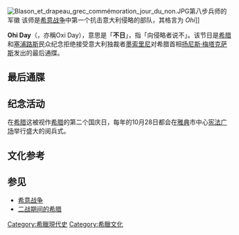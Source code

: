 {{Infobox holiday
|holiday_name  = Ohi Day
|type          = 
|image         =
|imagesize     =
|caption       =
|official_name =
|nickname      =
| observedby   =[[希腊|希腊]], [[塞浦路斯|塞浦路斯]]
|litcolor      =
|longtype      =
|significance  =
|begins        =
|ends          =
|date          =10月28日
|scheduling    =每年的同一天
|duration      = 1天
|frequency     = 每年
|celebrations  =
|observances   =
|relatedto     =
}}

[[Image:Blason_et_drapeau_grec_commémoration_jour_du_non.JPG|thumb]]第八步兵师的军徽 该师是[[希意战争|希意战争]]中第一个抗击意大利侵略的部队，其格言为 ''Ohi'']]

'''Ohi Day'''（{{lang-el|Επέτειος του «'Οχι»}}，亦稱Oxi Day），意思是「'''不日'''」，指「向侵略者说不」。该节日是[[希腊|希腊]]和[[塞浦路斯|塞浦路斯]]民众纪念拒绝接受意大利独裁者[[墨索里尼|墨索里尼]]对希腊首相[[扬尼斯·梅塔克萨斯|扬尼斯·梅塔克萨斯]]发出的最后通牒。

== 最后通牒 ==

== 纪念活动 ==
在[[希腊|希腊]]这被视作[[希腊|希腊]]的第二个国庆日，每年的10月28日都会在[[雅典|雅典]]市中心[[宪法广场|宪法广场]]举行盛大的阅兵式。

== 文化参考 ==

== 参见 ==
* [[希意战争|希意战争]]
* [[二战期间的希腊|二战期间的希腊]]

[[Category:希臘現代史|Category:希臘現代史]]
[[Category:希臘文化|Category:希臘文化]]